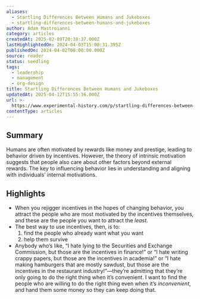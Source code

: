 ```yaml
---
aliases:
  - Startling Differences Between Humans and Jukeboxes
  - startling-differences-between-humans-and-jukeboxes
author: Adam Mastroianni
category: articles
createdAt: 2025-02-09T20:38:37.000Z
lastHighlightedOn: 2024-04-03T15:00:31.395Z
publishedOn: 2024-04-02T00:00:00.000Z
source: reader
status: seedling
tags:
  - leadership
  - management
  - org-design
title: Startling Differences Between Humans and Jukeboxes
updatedAt: 2025-04-12T15:55:16.000Z
url: >-
  https://www.experimental-history.com/p/startling-differences-between-humans?utm_source=post-email-title&publication_id=656797&post_id=143191122&utm_campaign=email-post-title&isFreemail=true&r=og9hp&triedRedirect=true&utm_medium=email
contentType: articles
---
```

## Summary

Humans are often motivated by rewards like money and prestige, leading to behavior driven by incentives. However, the theory of intrinsic motivation suggests that people also care about other factors beyond external rewards. The key to influencing behavior lies in understanding and aligning with individuals’ internal motivations.

## Highlights

- When you rejigger incentives in the hopes of changing behavior, you attract the people who are most motivated by the incentives themselves, and these are the people you want to attract the _least_.
- The best way to use incentives, then, is to:
  1) find the people who already want what you want
  2) help them survive
- Anybody who’s like, “I hate lying to the Securities and Exchange Commission, but those are the incentives in finance!” or “I hate writing crappy papers, but those are the incentives in academia!” or “I hate making hamburgers that are mostly sawdust, but those are the incentives in the restaurant industry!”—they’re admitting that they’re only going to do the right thing when it’s convenient. I want to find the people who are willing to do the right thing even when it’s _inconvenient_, and hand them some money so they can keep doing that.

